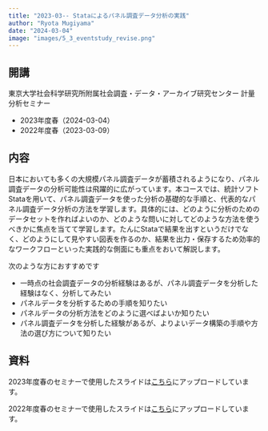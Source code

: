 ```yaml
---
title: "2023-03-- Stataによるパネル調査データ分析の実践"
author: "Ryota Mugiyama"
date: "2024-03-04"
image: "images/5_3_eventstudy_revise.png"
---
```


## 開講

東京大学社会科学研究所附属社会調査・データ・アーカイブ研究センター 計量分析セミナー

- 2023年度春（2024-03-04）
- 2022年度春（2023-03-09）

## 内容

日本においても多くの大規模パネル調査データが蓄積されるようになり、パネル調査データの分析可能性は飛躍的に広がっています。本コースでは、統計ソフトStataを用いて、パネル調査データを使った分析の基礎的な手順と、代表的なパネル調査データ分析の方法を学習します。具体的には、どのように分析のためのデータセットを作ればよいのか、どのような問いに対してどのような方法を使うべきかに焦点を当てて学習します。たんにStataで結果を出すというだけでなく、どのようにして見やすい図表を作るのか、結果を出力・保存するため効率的なワークフローといった実践的な側面にも重点をおいて解説します。

次のような方におすすめです

- 一時点の社会調査データの分析経験はあるが、パネル調査データを分析した経験はなく、分析してみたい
- パネルデータを分析するための手順を知りたい
- パネルデータの分析方法をどのように選べばよいか知りたい
- パネル調査データを分析した経験があるが、よりよいデータ構築の手順や方法の選び方について知りたい

## 資料

2023年度春のセミナーで使用したスライドは[こちら](2024-03-04-CSRDA-StatSeminar.pdf)にアップロードしています。

2022年度春のセミナーで使用したスライドは[こちら](2023-03-09-CSRDA-StatSeminar.pdf)にアップロードしています。
